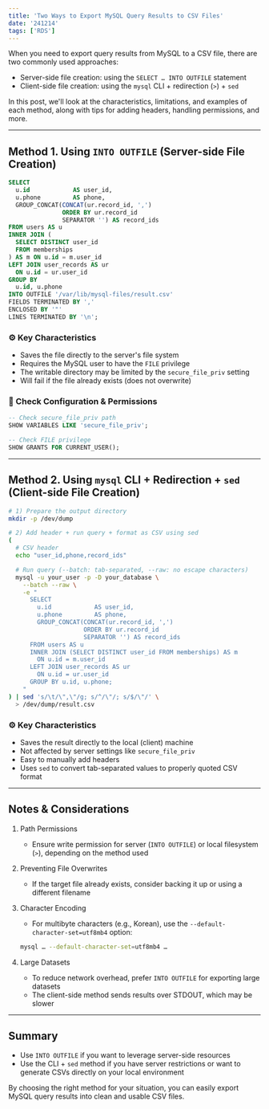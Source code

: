 ```yaml
---
title: 'Two Ways to Export MySQL Query Results to CSV Files'
date: '241214'
tags: ['RDS']
---
```


When you need to export query results from MySQL to a CSV file, there are two commonly used approaches:

- Server-side file creation: using the `SELECT … INTO OUTFILE` statement
- Client-side file creation: using the `mysql` CLI + redirection (`>`) + `sed`

In this post, we'll look at the characteristics, limitations, and examples of each method, along with tips for adding headers, handling permissions, and more.

---

## Method 1. Using `INTO OUTFILE` (Server-side File Creation)

```sql
SELECT
  u.id            AS user_id,
  u.phone         AS phone,
  GROUP_CONCAT(CONCAT(ur.record_id, ',')
               ORDER BY ur.record_id
               SEPARATOR '') AS record_ids
FROM users AS u
INNER JOIN (
  SELECT DISTINCT user_id
  FROM memberships
) AS m ON u.id = m.user_id
LEFT JOIN user_records AS ur
  ON u.id = ur.user_id
GROUP BY
  u.id, u.phone
INTO OUTFILE '/var/lib/mysql-files/result.csv'
FIELDS TERMINATED BY ','
ENCLOSED BY '"'
LINES TERMINATED BY '\n';
```

### ⚙️ Key Characteristics

- Saves the file directly to the server's file system
- Requires the MySQL user to have the `FILE` privilege
- The writable directory may be limited by the `secure_file_priv` setting
- Will fail if the file already exists (does not overwrite)

### 🔧 Check Configuration & Permissions

```sql
-- Check secure_file_priv path
SHOW VARIABLES LIKE 'secure_file_priv';

-- Check FILE privilege
SHOW GRANTS FOR CURRENT_USER();
```

---

## Method 2. Using `mysql` CLI + Redirection + `sed` (Client-side File Creation)

```bash
# 1) Prepare the output directory
mkdir -p /dev/dump

# 2) Add header + run query + format as CSV using sed
(
  # CSV header
  echo "user_id,phone,record_ids"

  # Run query (--batch: tab-separated, --raw: no escape characters)
  mysql -u your_user -p -D your_database \
    --batch --raw \
    -e "
      SELECT
        u.id            AS user_id,
        u.phone         AS phone,
        GROUP_CONCAT(CONCAT(ur.record_id, ',')
                     ORDER BY ur.record_id
                     SEPARATOR '') AS record_ids
      FROM users AS u
      INNER JOIN (SELECT DISTINCT user_id FROM memberships) AS m
        ON u.id = m.user_id
      LEFT JOIN user_records AS ur
        ON u.id = ur.user_id
      GROUP BY u.id, u.phone;
    "
) | sed 's/\t/\",\"/g; s/^/\"/; s/$/\"/' \
  > /dev/dump/result.csv
```

### ⚙️ Key Characteristics

- Saves the result directly to the local (client) machine
- Not affected by server settings like `secure_file_priv`
- Easy to manually add headers
- Uses `sed` to convert tab-separated values to properly quoted CSV format

---

## Notes & Considerations

1. Path Permissions

   - Ensure write permission for server (`INTO OUTFILE`) or local filesystem (`>`), depending on the method used

2. Preventing File Overwrites

   - If the target file already exists, consider backing it up or using a different filename

3. Character Encoding

   - For multibyte characters (e.g., Korean), use the `--default-character-set=utf8mb4` option:

   ```bash
   mysql … --default-character-set=utf8mb4 …
   ```

4. Large Datasets

   - To reduce network overhead, prefer `INTO OUTFILE` for exporting large datasets
   - The client-side method sends results over STDOUT, which may be slower

---

## Summary

- Use `INTO OUTFILE` if you want to leverage server-side resources
- Use the CLI + `sed` method if you have server restrictions or want to generate CSVs directly on your local environment

By choosing the right method for your situation, you can easily export MySQL query results into clean and usable CSV files.

